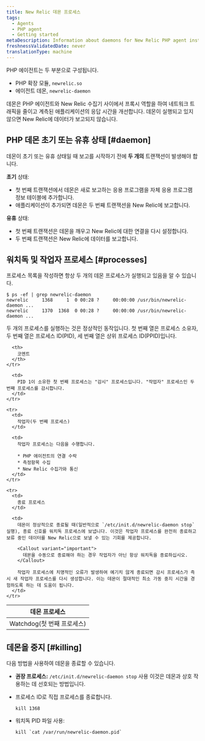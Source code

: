 ```yaml
---
title: New Relic 데몬 프로세스
tags:
  - Agents
  - PHP agent
  - Getting started
metaDescription: Information about daemons for New Relic PHP agent installations prior to 3.0.
freshnessValidatedDate: never
translationType: machine
---
```


PHP 에이전트는 두 부분으로 구성됩니다.

* PHP 확장 모듈, `newrelic.so`
* 에이전트 데몬, `newrelic-daemon`

데몬은 PHP 에이전트와 New Relic 수집기 사이에서 프록시 역할을 하여 네트워크 트래픽을 줄이고 계측된 애플리케이션의 응답 시간을 개선합니다. 데몬이 실행되고 있지 않으면 New Relic에 데이터가 보고되지 않습니다.

## PHP 데몬 초기 또는 유휴 상태 [#daemon]

데몬이 초기 또는 유휴 상태일 때 보고를 시작하기 전에 **두 개의** 트랜잭션이 발생해야 합니다.

**초기** 상태:

* 첫 번째 트랜잭션에서 데몬은 새로 보고하는 응용 프로그램을 자체 응용 프로그램 정보 테이블에 추가합니다.
* 애플리케이션이 추가되면 데몬은 두 번째 트랜잭션을 New Relic에 보고합니다.

**유휴** 상태:

* 첫 번째 트랜잭션은 데몬을 깨우고 New Relic에 대한 연결을 다시 설정합니다.
* 두 번째 트랜잭션은 New Relic에 데이터를 보고합니다.

## 워치독 및 작업자 프로세스 [#processes]

프로세스 목록을 작성하면 항상 두 개의 데몬 프로세스가 실행되고 있음을 알 수 있습니다.

```
$ ps -ef | grep newrelic-daemon
newrelic     1368     1  0 00:28 ?     00:00:00 /usr/bin/newrelic-daemon ...
newrelic     1370  1368  0 00:28 ?     00:00:00 /usr/bin/newrelic-daemon ...
```

두 개의 프로세스를 실행하는 것은 정상적인 동작입니다. 첫 번째 열은 프로세스 소유자, 두 번째 열은 프로세스 ID(PID), 세 번째 열은 상위 프로세스 ID(PPID)입니다.

<table>
  <thead>
    <tr>
      <th style={{ width: "200px" }}>
        데몬 프로세스
      </th>

      <th>
        코멘트
      </th>
    </tr>
  </thead>

  <tbody>
    <tr>
      <td>
        Watchdog(첫 번째 프로세스)
      </td>

      <td>
        PID 1이 소유한 첫 번째 프로세스는 "감시" 프로세스입니다. "작업자" 프로세스인 두 번째 프로세스를 감시합니다.
      </td>
    </tr>

    <tr>
      <td>
        작업자(두 번째 프로세스)
      </td>

      <td>
        작업자 프로세스는 다음을 수행합니다.

        * PHP 에이전트의 연결 수락
        * 측정항목 수집
        * New Relic 수집가와 통신
      </td>
    </tr>

    <tr>
      <td>
        종료 프로세스
      </td>

      <td>
        데몬이 정상적으로 종료될 때(일반적으로 `/etc/init.d/newrelic-daemon stop` 실행), 종료 신호를 워치독 프로세스에 보냅니다. 이것은 작업자 프로세스를 완전히 종료하고 보류 중인 데이터를 New Relic으로 보낼 수 있는 기회를 제공합니다.

        <Callout variant="important">
          데몬을 수동으로 종료해야 하는 경우 작업자가 아닌 항상 워치독을 종료하십시오.
        </Callout>

        작업자 프로세스에 치명적인 오류가 발생하여 예기치 않게 종료되면 감시 프로세스가 즉시 새 작업자 프로세스를 다시 생성합니다. 이는 데몬이 절대적인 최소 가동 중지 시간을 경험하도록 하는 데 도움이 됩니다.
      </td>
    </tr>
  </tbody>
</table>

## 데몬을 중지 [#killing]

다음 방법을 사용하여 데몬을 종료할 수 있습니다.

* **권장 프로세스:** `/etc/init.d/newrelic-daemon stop` 사용 이것은 데몬과 상호 작용하는 데 선호되는 방법입니다.

* 프로세스 ID로 직접 프로세스를 종료합니다.

  ```
  kill 1368
  ```

* 워치독 PID 파일 사용:

  ```
  kill `cat /var/run/newrelic-daemon.pid`
  ```